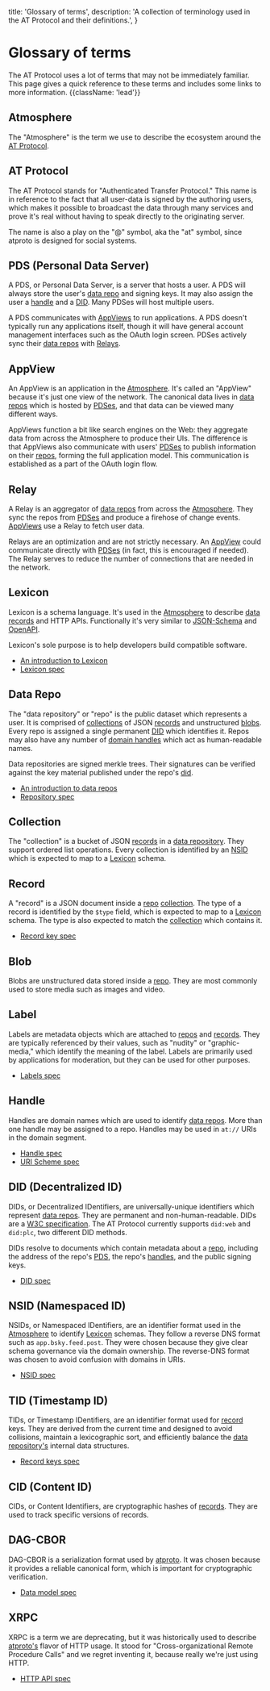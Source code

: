   title: 'Glossary of terms',
  description:
    'A collection of terminology used in the AT Protocol and their definitions.',
}

# Glossary of terms

The AT Protocol uses a lot of terms that may not be immediately familiar. This page gives a quick reference to these terms and includes some links to more information. {{className: 'lead'}}

## Atmosphere

The "Atmosphere" is the term we use to describe the ecosystem around the [AT Protocol](#at-protocol).

## AT Protocol

The AT Protocol stands for "Authenticated Transfer Protocol." This name is in reference to the fact that all user-data is signed by the authoring users, which makes it possible to broadcast the data through many services and prove it's real without having to speak directly to the originating server.

The name is also a play on the "@" symbol, aka the "at" symbol, since atproto is designed for social systems.

## PDS (Personal Data Server)

A PDS, or Personal Data Server, is a server that hosts a user. A PDS will always store the user's [data repo](#data-repo) and signing keys. It may also assign the user a [handle](#handle) and a [DID](#did). Many PDSes will host multiple users.

A PDS communicates with [AppViews](#appview) to run applications. A PDS doesn't typically run any applications itself, though it will have general account management interfaces such as the OAuth login screen. PDSes actively sync their [data repos](#data-repo) with [Relays](#relay).

## AppView

An AppView is an application in the [Atmosphere](#atmosphere). It's called an "AppView" because it's just one view of the network. The canonical data lives in [data repos](#data-repo) which is hosted by [PDSes](#pds-personal-data-server), and that data can be viewed many different ways.

AppViews function a bit like search engines on the Web: they aggregate data from across the Atmosphere to produce their UIs. The difference is that AppViews also communicate with users' [PDSes](#pds) to publish information on their [repos](#data-repo), forming the full application model. This communication is established as a part of the OAuth login flow.

## Relay

A Relay is an aggregator of [data repos](#data-repo) from across the [Atmosphere](#atmosphere). They sync the repos from [PDSes](#pds) and produce a firehose of change events. [AppViews](#appview) use a Relay to fetch user data.

Relays are an optimization and are not strictly necessary. An [AppView](#appview) could communicate directly with [PDSes](#pds) (in fact, this is encouraged if needed). The Relay serves to reduce the number of connections that are needed in the network.

## Lexicon

Lexicon is a schema language. It's used in the [Atmosphere](#atmosphere) to describe [data records](#record) and HTTP APIs. Functionally it's very similar to [JSON-Schema](https://json-schema.org/) and [OpenAPI](https://www.openapis.org/).

Lexicon's sole purpose is to help developers build compatible software.

- [An introduction to Lexicon](/guides/lexicon)
- [Lexicon spec](/specs/lexicon)

## Data Repo

The "data repository" or "repo" is the public dataset which represents a user. It is comprised of [collections](#collection) of JSON [records](#record) and unstructured [blobs](#blob). Every repo is assigned a single permanent [DID](#did) which identifies it. Repos may also have any number of [domain handles](#handle) which act as human-readable names.

Data repositories are signed merkle trees. Their signatures can be verified against the key material published under the repo's [did](#did). 

- [An introduction to data repos](/guides/data-repos)
- [Repository spec](/specs/repository)

## Collection

The "collection" is a bucket of JSON [records](#record) in a [data repository](#data-repo). They support ordered list operations. Every collection is identified by an [NSID](#nsid) which is expected to map to a [Lexicon](#lexicon) schema.

## Record

A "record" is a JSON document inside a [repo](#data-repo) [collection](#collection). The type of a record is identified by the `$type` field, which is expected to map to a [Lexicon](#lexicon) schema. The type is also expected to match the [collection](#collection) which contains it.

- [Record key spec](/specs/record-key)

## Blob

Blobs are unstructured data stored inside a [repo](#data-repo). They are most commonly used to store media such as images and video.

## Label

Labels are metadata objects which are attached to [repos](#data-repo) and [records](#record). They are typically referenced by their values, such as "nudity" or "graphic-media," which identify the meaning of the label. Labels are primarily used by applications for moderation, but they can be used for other purposes.

- [Labels spec](/specs/label)

## Handle

Handles are domain names which are used to identify [data repos](#data-repo). More than one handle may be assigned to a repo. Handles may be used in `at://` URIs in the domain segment.

- [Handle spec](/specs/handle)
- [URI Scheme spec](/specs/at-uri-scheme)

## DID (Decentralized ID)

DIDs, or Decentralized IDentifiers, are universally-unique identifiers which represent [data repos](#data-repo). They are permanent and non-human-readable. DIDs are a [W3C specification](https://www.w3.org/TR/did-core/). The AT Protocol currently supports `did:web` and `did:plc`, two different DID methods.

DIDs resolve to documents which contain metadata about a [repo](#data-repo), including the address of the repo's [PDS](#pds), the repo's [handles](#handle), and the public signing keys.

- [DID spec](/specs/did)

## NSID (Namespaced ID)

NSIDs, or Namespaced IDentifiers, are an identifier format used in the [Atmosphere](#atmosphere) to identify [Lexicon](#lexicon) schemas. They follow a reverse DNS format such as `app.bsky.feed.post`. They were chosen because they give clear schema governance via the domain ownership. The reverse-DNS format was chosen to avoid confusion with domains in URIs.

- [NSID spec](/specs/nsid)

## TID (Timestamp ID)

TIDs, or Timestamp IDentifiers, are an identifier format used for [record](#record) keys. They are derived from the current time and designed to avoid collisions, maintain a lexicographic sort, and efficiently balance the [data repository's](#data-repo) internal data structures.

- [Record keys spec](/specs/record-key)

## CID (Content ID)

CIDs, or Content Identifiers, are cryptographic hashes of [records](#record). They are used to track specific versions of records.

## DAG-CBOR

DAG-CBOR is a serialization format used by [atproto](#at-protocol). It was chosen because it provides a reliable canonical form, which is important for cryptographic verification.

- [Data model spec](/specs/data-model)

## XRPC

XRPC is a term we are deprecating, but it was historically used to describe [atproto's](#at-protocol) flavor of HTTP usage. It stood for "Cross-organizational Remote Procedure Calls" and we regret inventing it, because really we're just using HTTP.

- [HTTP API spec](/specs/xrpc)
